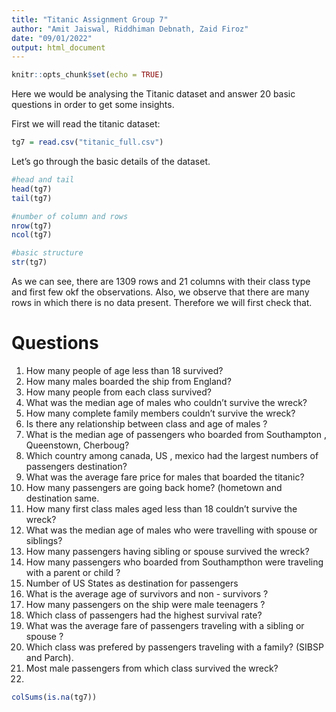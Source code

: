 ---
title: "Titanic Assignment Group 7"
author: "Amit Jaiswal, Riddhiman Debnath, Zaid Firoz"
date: "09/01/2022"
output: html_document
---

```{r setup, include=FALSE}
knitr::opts_chunk$set(echo = TRUE)
```

Here we would be analysing the Titanic dataset and answer 20 basic questions in order to get some insights.

First we will read the titanic dataset:

```{r}
tg7 = read.csv("titanic_full.csv")
```

Let's go through the basic details of the dataset.

```{r}
#head and tail
head(tg7)
tail(tg7)

#number of column and rows
nrow(tg7)
ncol(tg7)

#basic structure
str(tg7)

```

As we can see, there are 1309 rows and 21 columns with their class type and first few okf the observations.
Also, we observe that there are many rows in which there is no data present. Therefore we will first check that.

# Questions
1) How many people of age less than 18 survived?
2) How many males boarded the  ship from England?
3) How many people from each class survived?
4) What was the median age of males who couldn't survive the wreck?
5) How many complete family members couldn't survive the wreck?
6) Is there any relationship between class and age of males ?
7) What is the median age of passengers who boarded from Southampton , Queenstown, Cherboug?
8) Which country among canada, US , mexico had the largest numbers of passengers destination?
9) What was the average fare price for males that boarded the titanic?
10) How many passengers are going back home? (hometown and destination same.
11) How many first class males aged less than 18 couldn't survive the wreck?
12) What was the median age of males who were travelling with spouse or siblings?
13) How many passengers having sibling or spouse survived the wreck?
14) How many passengers who boarded from Southampthon were traveling with a parent or child ?
15) Number of US States as destination for passengers
16) What is the average age of survivors and non - survivors ?
17) How many passengers on the ship were male teenagers ?
18) Which class of passengers had the highest survival rate?
19) What was the average fare of passengers traveling with a sibling or spouse ?
20) Which class was prefered by passengers traveling with a family? (SIBSP and Parch).
21) Most male passengers from which class survived the wreck?
22) 



```{r}
colSums(is.na(tg7))
```






